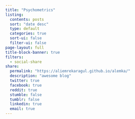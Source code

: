 ```yaml
---
title: "Psychometrics"
listing:
  contents: posts
  sort: "date desc"
  type: default
  categories: true
  sort-ui: false
  filter-ui: false
page-layout: full
title-block-banner: true
filters:
  - social-share
share:
  permalink: "https://aliemrekaragul.github.io/alemka/"
  description: "awesome blog"
  twitter: true
  facebook: true
  reddit: true
  stumble: false
  tumblr: false
  linkedin: true
  email: true
---
```

